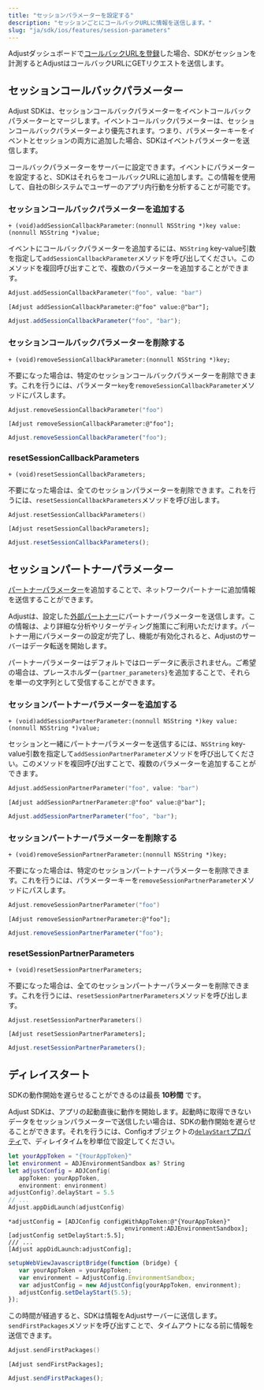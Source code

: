 ```yaml
---
title: "セッションパラメーターを設定する"
description: "セッションごとにコールバックURLに情報を送信します。"
slug: "ja/sdk/ios/features/session-parameters"
---
```


Adjustダッシュボードで[コールバックURLを登録](https://help.adjust.com/ja/article/recommended-placeholders-callbacks)した場合、SDKがセッションを計測するとAdjustはコールバックURLにGETリクエストを送信します。

## セッションコールバックパラメーター

<Callout type="note">

Adjust SDKは、セッションコールバックパラメーターをイベントコールバックパラメーターとマージします。イベントコールバックパラメーターは、セッションコールバックパラメーターより優先されます。つまり、パラメーターキーをイベントとセッションの両方に追加した場合、SDKはイベントパラメーターを送信します。

</Callout>

コールバックパラメーターをサーバーに設定できます。イベントにパラメーターを設定すると、SDKはそれらをコールバックURLに追加します。この情報を使用して、自社のBIシステムでユーザーのアプリ内行動を分析することが可能です。

### セッションコールバックパラメーターを追加する

```objc
+ (void)addSessionCallbackParameter:(nonnull NSString *)key value:(nonnull NSString *)value;
```

イベントにコールバックパラメーターを追加するには、`NSString` key\-value引数を指定して`addSessionCallbackParameter`メソッドを呼び出してください。このメソッドを複回呼び出すことで、複数のパラメーターを追加することができます。

<Tabs>

 <Tab title="Swift" sync="swift">

```swift
Adjust.addSessionCallbackParameter("foo", value: "bar")
```

</Tab>

<Tab title="Objective-C" sync="objc">

```objc
[Adjust addSessionCallbackParameter:@"foo" value:@"bar"];
```

</Tab>

<Tab title="Javascript" sync="js">

```js
Adjust.addSessionCallbackParameter("foo", "bar");
```

</Tab>

</Tabs>

### セッションコールバックパラメーターを削除する

```objc
+ (void)removeSessionCallbackParameter:(nonnull NSString *)key;
```

不要になった場合は、特定のセッションコールバックパラメーターを削除できます。これを行うには、パラメーター`key`を`removeSessionCallbackParameter`メソッドにパスします。

<Tabs>

 <Tab title="Swift" sync="swift">

```swift
Adjust.removeSessionCallbackParameter("foo")
```

</Tab>

<Tab title="Objective-C" sync="objc">

```objc
[Adjust removeSessionCallbackParameter:@"foo"];
```

</Tab>

<Tab title="Javascript" sync="js">

```js
Adjust.removeSessionCallbackParameter("foo");
```

</Tab>

</Tabs>

### resetSessionCallbackParameters

```objc
+ (void)resetSessionCallbackParameters;
```

不要になった場合は、全てのセッションパラメーターを削除できます。これを行うには、`resetSessionCallbackParameters`メソッドを呼び出します。

<Tabs>

 <Tab title="Swift" sync="swift">

```swift
Adjust.resetSessionCallbackParameters()
```

</Tab>

<Tab title="Objective-C" sync="objc">

```objc
[Adjust resetSessionCallbackParameters];
```

</Tab>

<Tab title="Javascript" sync="js">

```js
Adjust.resetSessionCallbackParameters();
```

</Tab>

</Tabs>

## セッションパートナーパラメーター

[パートナーパラメーター](https://help.adjust.com/ja/article/data-sharing-ad-network#map-parameters)を追加することで、ネットワークパートナーに追加情報を送信することができます。

Adjustは、設定した[外部パートナー](https://help.adjust.com/ja/article/integrated-partners)にパートナーパラメーターを送信します。この情報は、より詳細な分析やリターゲティング施策にご利用いただけます。パートナー用にパラメーターの設定が完了し、機能が有効化されると、Adjustのサーバーはデータ転送を開始します。

<Callout type="note">

パートナーパラメーターはデフォルトではローデータに表示されません。ご希望の場合は、プレースホルダー`{partner_parameters}`を追加することで、それらを単一の文字列として受信することができます。

</Callout>

### セッションパートナーパラメーターを追加する

```objc
+ (void)addSessionPartnerParameter:(nonnull NSString *)key value:(nonnull NSString *)value;
```

セッションと一緒にパートナーパラメーターを送信するには、`NSString` key\-value引数を指定して`addSessionPartnerParameter`メソッドを呼び出してください。このメソッドを複回呼び出すことで、複数のパラメーターを追加することができます。

<Tabs>

 <Tab title="Swift" sync="swift">

```swift
Adjust.addSessionPartnerParameter("foo", value: "bar")
```

</Tab>

<Tab title="Objective-C" sync="objc">

```objc
[Adjust addSessionPartnerParameter:@"foo" value:@"bar"];
```

</Tab>

<Tab title="Javascript" sync="js">

```js
Adjust.addSessionPartnerParameter("foo", "bar");
```

</Tab>

</Tabs>

### セッションパートナーパラメーターを削除する

```objc
+ (void)removeSessionPartnerParameter:(nonnull NSString *)key;
```

不要になった場合は、特定のセッションパートナーパラメーターを削除できます。これを行うには、パラメーターキーを`removeSessionPartnerParameter`メソッドにパスします。

<Tabs>

 <Tab title="Swift" sync="swift">

```swift
Adjust.removeSessionPartnerParameter("foo")
```

</Tab>

<Tab title="Objective-C" sync="objc">

```objc
[Adjust removeSessionPartnerParameter:@"foo"];
```

</Tab>

<Tab title="Javascript" sync="js">

```js
Adjust.removeSessionPartnerParameter("foo");
```

</Tab>

</Tabs>

### resetSessionPartnerParameters

```objc
+ (void)resetSessionPartnerParameters;
```

不要になった場合は、全てのセッションパートナーパラメーターを削除できます。これを行うには、`resetSessionPartnerParameters`メソッドを呼び出します。

<Tabs>

 <Tab title="Swift" sync="swift">

```swift
Adjust.resetSessionPartnerParameters()
```

</Tab>

<Tab title="Objective-C" sync="objc">

```objc
[Adjust resetSessionPartnerParameters];
```

</Tab>

<Tab title="Javascript" sync="js">

```js
Adjust.resetSessionPartnerParameters();
```

</Tab>

</Tabs>

## ディレイスタート

<Callout type="note">

SDKの動作開始を遅らせることができるのは最長 **10秒間** です。

</Callout>

Adjust SDKは、アプリの起動直後に動作を開始します。起動時に取得できないデータをセッションパラメーターで送信したい場合は、SDKの動作開始を遅らせることができます。それを行うには、Configオブジェクトの[`delayStart`プロパティ](/ja/sdk/ios/configuration#delay-the-start-of-the-sdk)で、ディレイタイムを秒単位で設定してください。

<Tabs>

 <Tab title="Swift" sync="swift">

```swift
let yourAppToken = "{YourAppToken}"
let environment = ADJEnvironmentSandbox as? String
let adjustConfig = ADJConfig(
   appToken: yourAppToken,
   environment: environment)
adjustConfig?.delayStart = 5.5
// ...
Adjust.appDidLaunch(adjustConfig)
```

</Tab>

<Tab title="Objective-C" sync="objc">

```objc
*adjustConfig = [ADJConfig configWithAppToken:@"{YourAppToken}"
                                 environment:ADJEnvironmentSandbox];
[adjustConfig setDelayStart:5.5];
/// ...
[Adjust appDidLaunch:adjustConfig];
```

</Tab>

<Tab title="Javascript" sync="js">

```js
setupWebViewJavascriptBridge(function (bridge) {
   var yourAppToken = yourAppToken;
   var environment = AdjustConfig.EnvironmentSandbox;
   var adjustConfig = new AdjustConfig(yourAppToken, environment);
   adjustConfig.setDelayStart(5.5);
});
```

</Tab>

</Tabs>

この時間が経過すると、SDKは情報をAdjustサーバーに送信します。`sendFirstPackages`メソッドを呼び出すことで、タイムアウトになる前に情報を送信できます。

<Tabs>

 <Tab title="Swift" sync="swift">

```swift
Adjust.sendFirstPackages()
```

</Tab>

<Tab title="Objective-C" sync="objc">

```objc
[Adjust sendFirstPackages];
```

</Tab>

<Tab title="Javascript" sync="js">

```js
Adjust.sendFirstPackages();
```

</Tab>

</Tabs>
